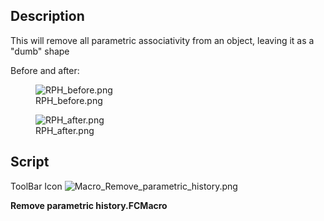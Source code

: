 <languages/>
{{Macro
|Name=Remove parametric history
|Icon=Macro_Remove_parametric_history.png
|Description=This will remove all parametric associativity from an object, leaving it as a "dumb" shape
|Author=Yorik
|Version=1.0
|Date=2011-08-01
|FCVersion=All
|Download=[https://www.freecadweb.org/wiki/images/b/b7/Macro_Remove_parametric_history.png ToolBar Icon]
}}

==Description==
This will remove all parametric associativity from an object, leaving it as a "dumb" shape

Before and after:

[[File:RPH_before.png]]

[[File:RPH_after.png]]

==Script==

ToolBar Icon [[Image:Macro_Remove_parametric_history.png]]

'''Remove parametric history.FCMacro'''

{{MacroCode|code=

originalObject = FreeCAD.ActiveDocument.ActiveObject
newShape = originalObject.Shape.copy()
newName = FreeCAD.ActiveDocument.ActiveObject.Name
FreeCAD.ActiveDocument.removeObject(newName)
newObject = FreeCAD.ActiveDocument.addObject("Part::Feature",newName)
newObject.Shape = newShape

}}
{{clear}}
